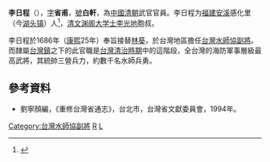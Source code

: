 '''李日程'''（{{bd|？||？|catIdx=L李}}），[[表字|字]]'''省甫'''，[[號|號]]'''白軒'''，為[[中國|中國]][[清朝|清朝]]武官官員。李日程为[[福建|福建]][[安溪|安溪]]感化里（今[[湖头镇|湖头镇]]）人<ref>{{cite book|last=泉州市地方志编纂委员会编 |first= |authorlink= |coauthors= |title=泉州市志 |publisher=中国社会科学出版社 |date=2000-5 |location=北京 |pages=第一章　人物传 |url=http://www.fjsq.gov.cn:88/showtext.asp?ToBook=3222&index=4402& |doi= |id= |isbn=7-5004-2700-X |deadurl=yes |archiveurl=https://web.archive.org/web/20090915195631/http://www.fjsq.gov.cn:88/showtext.asp?ToBook=3222&index=4402& |archivedate=2009-09-15 }}</ref>，[[清|清]][[文渊阁|文渊阁]][[大学士|大学士]][[李光地|李光地]]胞叔。

李日程於1686年（[[康熙|康熙]]25年）奉旨接替[[林葵|林葵]]，於台灣地區擔任[[台灣水師協|台灣水師協]][[副將|副將]]。而隸屬[[台灣鎮|台灣鎮]]之下的此官職是[[台灣清治時期|台灣清治時期]]中的這階段，全台灣的海防軍事層級最高武將，其統帥三營兵力，約數千名水師兵勇。
{{start box}}
{{s-before|[[林葵|林葵]]}}
{{s-title|[[台灣水師協|台灣水師協]][[副將|副將]]|1686年上任}}
{{s-after|[[唐希順|唐希順]]}}
{{end box}}

==參考資料==
<div class="references-small">
<references />
</div>
*劉寧顏編，《重修台灣省通志》，台北市，台灣省文獻委員會，1994年。

[[Category:台灣水師協副將|Category:台灣水師協副將]]
[[Category:李姓|R]]
[[Category:安溪人|L]]